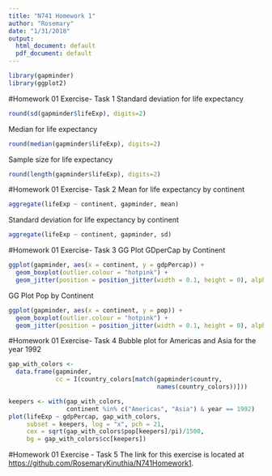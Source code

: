 ```yaml
---
title: "N741 Homework 1"
author: "Rosemary"
date: "1/31/2018"
output:
  html_document: default
  pdf_document: default
---
```

```r
library(gapminder)
library(ggplot2)
```

#Homework 01 Exercise- Task 1
Standard deviation for life expectancy
```r
round(sd(gapminder$lifeExp), digits=2)
```

Median for life expectancy
```r
round(median(gapminder$lifeExp), digits=2)
```

Sample size for life expectancy
```r
round(length(gapminder$lifeExp), digits=2)
```

#Homework 01 Exercise- Task 2
Mean for life expectancy by continent
```r
aggregate(lifeExp ~ continent, gapminder, mean)
```

Standard deviation for life expectancy by continent
```r
aggregate(lifeExp ~ continent, gapminder, sd)
```

#Homework 01 Exercise- Task 3
GG Plot GDperCap by Continent
```r
ggplot(gapminder, aes(x = continent, y = gdpPercap)) +
  geom_boxplot(outlier.colour = "hotpink") +
  geom_jitter(position = position_jitter(width = 0.1, height = 0), alpha = 1/4)
```

GG Plot Pop by Continent
```r
ggplot(gapminder, aes(x = continent, y = pop)) +
  geom_boxplot(outlier.colour = "hotpink") +
  geom_jitter(position = position_jitter(width = 0.1, height = 0), alpha = 1/4)
```

#Homework 01 Exercise- Task 4
Bubble plot for Americas and Asia for the year 1992

```r
gap_with_colors <-
  data.frame(gapminder,
             cc = I(country_colors[match(gapminder$country,
                                         names(country_colors))]))

keepers <- with(gap_with_colors,
                continent %in% c("Americas", "Asia") & year == 1992)
plot(lifeExp ~ gdpPercap, gap_with_colors,
     subset = keepers, log = "x", pch = 21,
     cex = sqrt(gap_with_colors$pop[keepers]/pi)/1500,
     bg = gap_with_colors$cc[keepers])
```

#Homework 01 Exercise - Task 5
The link for this exercise is located at
[https://github.com/RosemaryKinuthia/N741Homework1](https://github.com/RosemaryKinuthia/N741Homework1).





